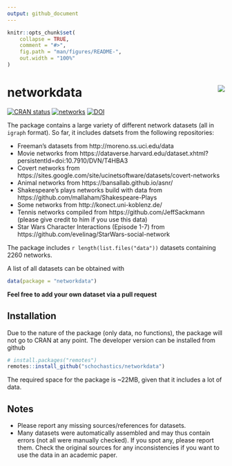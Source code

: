 ```yaml
---
output: github_document
---
```


<!-- README.md is generated from README.Rmd. Please edit that file -->

```r
knitr::opts_chunk$set(
    collapse = TRUE,
    comment = "#>",
    fig.path = "man/figures/README-",
    out.width = "100%"
)
```

# networkdata <img src="man/figures/logo.png" align="right"/>

<!-- badges: start -->
[![CRAN status](https://www.r-pkg.org/badges/version/networkdata)](https://cran.r-project.org/package=networkdata)
[![networks](https://img.shields.io/badge/networks-2260-green.svg)](https://github.com/schochastics/networkdata)
[![DOI](https://zenodo.org/badge/DOI/10.5281/zenodo.7189928.svg)](https://doi.org/10.5281/zenodo.7189928)
<!-- badges: end -->

The package contains a large variety of different network datasets (all in `igraph` format). So far, it includes datsets from the following repositories: 

- Freeman's datasets from http://moreno.ss.uci.edu/data
- Movie networks from https://dataverse.harvard.edu/dataset.xhtml?persistentId=doi:10.7910/DVN/T4HBA3
- Covert networks from https://sites.google.com/site/ucinetsoftware/datasets/covert-networks
- Animal networks from https://bansallab.github.io/asnr/
- Shakespeare's plays networks build with data from https://github.com/mallaham/Shakespeare-Plays
- Some networks from http://konect.uni-koblenz.de/
- Tennis networks compiled from https://github.com/JeffSackmann (please give credit to him if you use this data) 
- Star Wars Character Interactions (Episode 1-7) from https://github.com/evelinag/StarWars-social-network

The package includes `r length(list.files("data"))` datasets containing 2260 networks. 

A list of all datasets can be obtained with
```r
data(package = "networkdata")
```

**Feel free to add your own dataset via a pull request**

## Installation

Due to the nature of the package (only data, no functions), the package will not go to CRAN at any point.
The developer version can be installed from github

```r
# install.packages("remotes")
remotes::install_github("schochastics/networkdata")
```


The required space for the package is ~22MB, given that it includes a lot of data.

## Notes

- Please report any missing sources/references for datasets.
- Many datasets were automatically assembled and may thus contain errors (not all were manually checked). If you spot any, please report them. Check the original sources for any inconsistencies if you want to use the data in an academic paper.
